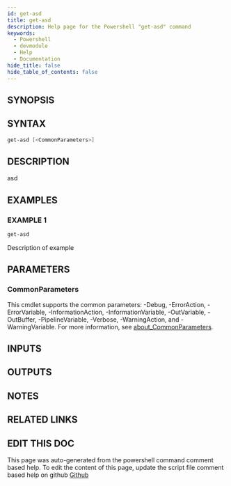 ```yaml
---
id: get-asd
title: get-asd
description: Help page for the Powershell "get-asd" command
keywords:
  - Powershell
  - devmodule
  - Help
  - Documentation
hide_title: false
hide_table_of_contents: false
---
```


## SYNOPSIS

## SYNTAX

```powershell
get-asd [<CommonParameters>]
```

## DESCRIPTION

asd

## EXAMPLES

### EXAMPLE 1

```powershell
get-asd
```

Description of example

## PARAMETERS

### CommonParameters

This cmdlet supports the common parameters: -Debug, -ErrorAction, -ErrorVariable, -InformationAction, -InformationVariable, -OutVariable, -OutBuffer, -PipelineVariable, -Verbose, -WarningAction, and -WarningVariable. For more information, see [about_CommonParameters](http://go.microsoft.com/fwlink/?LinkID=113216).

## INPUTS

## OUTPUTS

## NOTES

## RELATED LINKS

## EDIT THIS DOC 

This page was auto-generated from the powershell command comment based help. To edit the content of this page, update the script file comment based help on github [Github](https://github.com/hanpq/devmodule)
